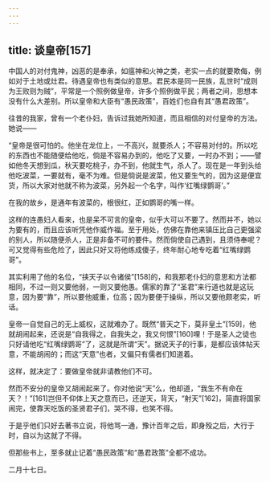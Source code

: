 ```yaml
---
---
---
```

title: 谈皇帝[157]
---




中国人的对付鬼神，凶恶的是奉承，如瘟神和火神之类，老实一点的就要欺侮，例如对于土地或灶君。待遇皇帝也有类似的意思。君民本是同一民族，乱世时“成则为王败则为贼”，平常是一个照例做皇帝，许多个照例做平民；两者之间，思想本没有什么大差别。所以皇帝和大臣有“愚民政策”，百姓们也自有其“愚君政策”。

往昔的我家，曾有一个老仆妇，告诉过我她所知道，而且相信的对付皇帝的方法。她说——

“皇帝是很可怕的。他坐在龙位上，一不高兴，就要杀人；不容易对付的。所以吃的东西也不能随便给他吃，倘是不容易办到的，他吃了又要，一时办不到；——譬如他冬天想到瓜，秋天要吃桃子，办不到，他就生气，杀人了。现在是一年到头给他吃波菜，一要就有，毫不为难。但是倘说是波菜，他又要生气的，因为这是便宜货，所以大家对他就不称为波菜，另外起一个名字，叫作‘红嘴绿鹦哥’。”

在我的故乡，是通年有波菜的，根很红，正如鹦哥的嘴一样。

这样的连愚妇人看来，也是呆不可言的皇帝，似乎大可以不要了。然而并不，她以为要有的，而且应该听凭他作威作福。至于用处，仿佛在靠他来镇压比自己更强梁的别人，所以随便杀人，正是非备不可的要件。然而倘使自己遇到，且须侍奉呢？可又觉得有些危险了，因此只好又将他练成傻子，终年耐心地专吃着“红嘴绿鹦哥”。

其实利用了他的名位，“挟天子以令诸侯”[158]的，和我那老仆妇的意思和方法都相同，不过一则又要他弱，一则又要他愚。儒家的靠了“圣君”来行道也就是这玩意，因为要“靠”，所以要他威重，位高；因为要便于操纵，所以又要他颇老实，听话。

皇帝一自觉自己的无上威权，这就难办了。既然“普天之下，莫非皇土”[159]，他就胡闹起来，还说是“自我得之，自我失之，我又何恨”[160]哩！于是圣人之徒也只好请他吃“红嘴绿鹦哥”了，这就是所谓“天”。据说天子的行事，是都应该体帖天意，不能胡闹的；而这“天意”也者，又偏只有儒者们知道着。

这样，就决定了：要做皇帝就非请教他们不可。

然而不安分的皇帝又胡闹起来了。你对他说“天”么，他却道，“我生不有命在天？！”[161]岂但不仰体上天之意而已，还逆天，背天，“射天”[162]，简直将国家闹完，使靠天吃饭的圣贤君子们，哭不得，也笑不得。

于是乎他们只好去著书立说，将他骂一通，豫计百年之后，即身殁之后，大行于时，自以为这就了不得。

但那些书上，至多就止记着“愚民政策”和“愚君政策”全都不成功。

二月十七日。